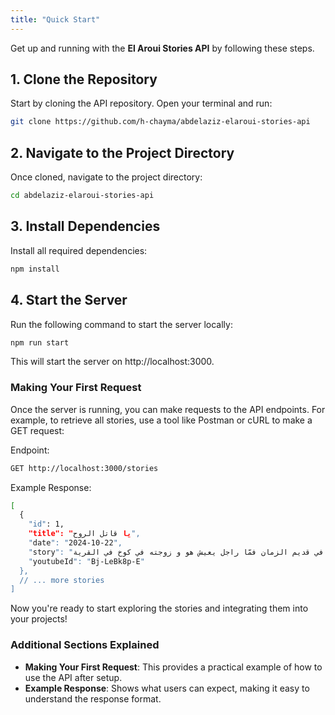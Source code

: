 ```yaml
---
title: "Quick Start"
---
```


Get up and running with the **El Aroui Stories API** by following these steps.

## 1. Clone the Repository

Start by cloning the API repository. Open your terminal and run:

```bash
git clone https://github.com/h-chayma/abdelaziz-elaroui-stories-api
```

## 2. Navigate to the Project Directory

Once cloned, navigate to the project directory:

```bash
cd abdelaziz-elaroui-stories-api
```

## 3. Install Dependencies

Install all required dependencies:

```bash
npm install
```

## 4. Start the Server
Run the following command to start the server locally:

```bash
npm run start
```

This will start the server on http://localhost:3000.

### Making Your First Request
Once the server is running, you can make requests to the API endpoints. For example, to retrieve all stories, use a tool like Postman or cURL to make a GET request:

Endpoint:

```bash
GET http://localhost:3000/stories
```

Example Response:

```bash
[
  {
    "id": 1,
    "title": "يا قاتل الروح",
    "date": "2024-10-22",
    "story": "قالك في قديم الزمان فمّا راجل يعيش هو و زوجته في كوخ في القرية ...", 
    "youtubeId": "Bj-LeBk8p-E"
  },
  // ... more stories
]
```

Now you're ready to start exploring the stories and integrating them into your projects!

### Additional Sections Explained

- **Making Your First Request**: This provides a practical example of how to use the API after setup.
- **Example Response**: Shows what users can expect, making it easy to understand the response format.